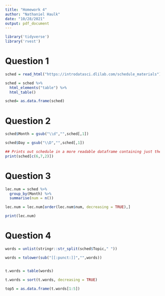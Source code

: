```yaml
---
title: "Homework 4"
author: "Nathaniel Haulk"
date: "10/28/2021"
output: pdf_document
---
```


```r
library('tidyverse')
library('rvest')
```

# Question 1

```r

sched = read_html("https://introdatasci.dlilab.com/schedule_materials")

sched = sched %>% 
  html_elements("table") %>%
  html_table()

sched= as.data.frame(sched)

```
# Question 2

```r

sched$Month = gsub("\\d","",sched[,1])

sched$Day = gsub("\\D","",sched[,1])

## Prints out schedule in a more readable dataframe containing just the month, day, and topic.
print(sched[c(6,7,2)])

```

# Question 3

```r

lec.num = sched %>%
  group_by(Month) %>%
  summarise(num = n())

lec.num = lec.num[order(lec.num$num, decreasing = TRUE),]

print(lec.num)

```

# Question 4

```r

words = unlist(stringr::str_split(sched$Topic," "))

words = tolower(sub("[[:punct:]]","",words))


t.words = table(words)

t.words = sort(t.words, decreasing = TRUE)

top5 = as.data.frame(t.words[1:5])



```

